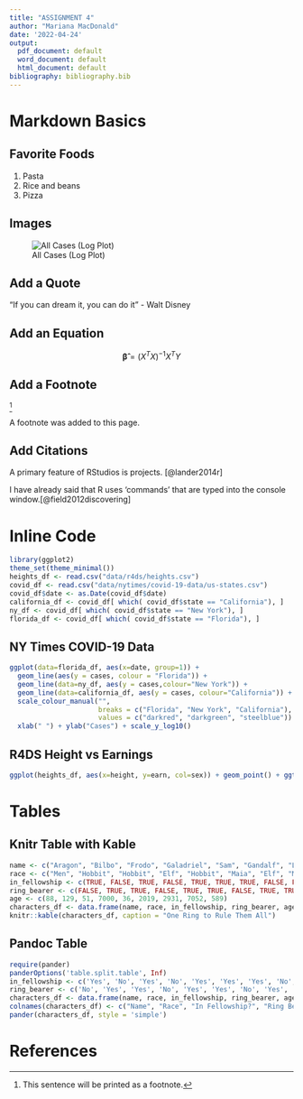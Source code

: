 ```yaml
---
title: "ASSIGNMENT 4"
author: "Mariana MacDonald"
date: '2022-04-24'
output:
  pdf_document: default
  word_document: default
  html_document: default
bibliography: bibliography.bib
---
```


# Markdown Basics

## Favorite Foods

1.  Pasta
2.  Rice and beans
3.  Pizza

## Images

![All Cases (Log Plot)](/Users/marianamacdonald/Documents/DATA%20SCIENCE/DSC%20520/Statistics%20R/Week%202/dsc520/completed/assignment04/plots/10-all-cases-log.png)

## Add a Quote

"If you can dream it, you can do it" - Walt Disney

## Add an Equation

$$
  \boldsymbol {\hat{\beta}} = (X^TX) ^ {-1}X^TY
$$

## Add a Footnote

[^1]

[^1]: This sentence will be printed as a footnote.

A footnote was added to this page.

## Add Citations

A primary feature of RStudios is projects. [@lander2014r]

I have already said that R uses 'commands' that are typed into the console window.[@field2012discovering]

# Inline Code

```r
library(ggplot2)
theme_set(theme_minimal())
heights_df <- read.csv("data/r4ds/heights.csv")
covid_df <- read.csv("data/nytimes/covid-19-data/us-states.csv")
covid_df$date <- as.Date(covid_df$date)
california_df <- covid_df[ which( covid_df$state == "California"), ]
ny_df <- covid_df[ which( covid_df$state == "New York"), ]
florida_df <- covid_df[ which( covid_df$state == "Florida"), ]
```

## NY Times COVID-19 Data

```r
ggplot(data=florida_df, aes(x=date, group=1)) +
  geom_line(aes(y = cases, colour = "Florida")) +
  geom_line(data=ny_df, aes(y = cases,colour="New York")) +
  geom_line(data=california_df, aes(y = cases, colour="California")) +
  scale_colour_manual("",
                      breaks = c("Florida", "New York", "California"),
                      values = c("darkred", "darkgreen", "steelblue")) +
  xlab(" ") + ylab("Cases") + scale_y_log10()
```

## R4DS Height vs Earnings

```r
ggplot(heights_df, aes(x=height, y=earn, col=sex)) + geom_point() + ggtitle("Height vs. Earnings") + xlab("Height (Inches)") + ylab("Earnings (Dollars)")
```

# Tables

## Knitr Table with Kable

```r
name <- c("Aragon", "Bilbo", "Frodo", "Galadriel", "Sam", "Gandalf", "Legolas", "Sauron", "Gollum")
race <- c("Men", "Hobbit", "Hobbit", "Elf", "Hobbit", "Maia", "Elf", "Maia", "Hobbit")
in_fellowship <- c(TRUE, FALSE, TRUE, FALSE, TRUE, TRUE, TRUE, FALSE, FALSE)
ring_bearer <- c(FALSE, TRUE, TRUE, FALSE, TRUE, TRUE, FALSE, TRUE, TRUE)
age <- c(88, 129, 51, 7000, 36, 2019, 2931, 7052, 589)
characters_df <- data.frame(name, race, in_fellowship, ring_bearer, age)
knitr::kable(characters_df, caption = "One Ring to Rule Them All")
```

## Pandoc Table

```r
require(pander)
panderOptions('table.split.table', Inf)
in_fellowship <- c('Yes', 'No', 'Yes', 'No', 'Yes', 'Yes', 'Yes', 'No', 'No')
ring_bearer <- c('No', 'Yes', 'Yes', 'No', 'Yes', 'Yes', 'No', 'Yes', 'Yes')
characters_df <- data.frame(name, race, in_fellowship, ring_bearer, age)
colnames(characters_df) <- c("Name", "Race", "In Fellowship?", "Ring Bearer?", "Age")
pander(characters_df, style = 'simple')
```

# References
